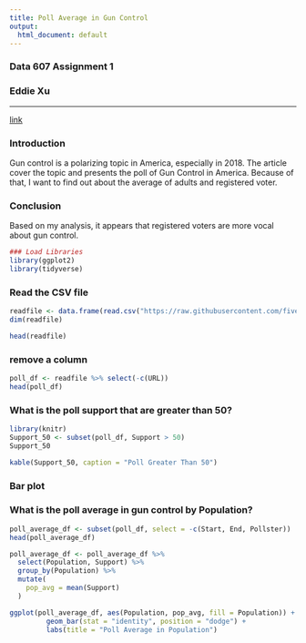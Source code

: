 ```yaml
---
title: Poll Average in Gun Control
output:
  html_document: default
---
```

### Data 607 Assignment 1
### Eddie Xu

---
[link](https://projects.fivethirtyeight.com/guns-parkland-polling-quiz/)

### Introduction
Gun control is a polarizing topic in America, especially in 2018. The article cover the topic and presents the poll of Gun Control in America. Because of that, I want to find out about the average of adults and registered voter.

### Conclusion
Based on my analysis, it appears that registered voters are more vocal about gun control.

```r
### Load Libraries
library(ggplot2)
library(tidyverse)

```
### Read the CSV file
```r
readfile <- data.frame(read.csv("https://raw.githubusercontent.com/fivethirtyeight/data/master/poll-quiz-guns/guns-polls.csv", header = TRUE))
dim(readfile)

head(readfile)
```
### remove a column
```r
poll_df <- readfile %>% select(-c(URL))
head(poll_df)
```
### What is the poll support that are greater than 50?
```r
library(knitr)
Support_50 <- subset(poll_df, Support > 50)
Support_50

kable(Support_50, caption = "Poll Greater Than 50")
```
### Bar plot
### What is the poll average in gun control by Population?
```r
poll_average_df <- subset(poll_df, select = -c(Start, End, Pollster))
head(poll_average_df)

poll_average_df <- poll_average_df %>%
  select(Population, Support) %>%
  group_by(Population) %>%
  mutate(
    pop_avg = mean(Support)
  )

ggplot(poll_average_df, aes(Population, pop_avg, fill = Population)) + 
         geom_bar(stat = "identity", position = "dodge") +
         labs(title = "Poll Average in Population")
```